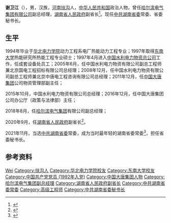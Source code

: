 '''谢卫江'''（{{bd|1973年|1月||catIdx=Xie谢}}），男，汉族，[[河南|河南]][[扶沟|扶沟]]人，[[中华人民共和国|中华人民共和国]]政治人物，曾任[[哈尔滨电气集团有限公司|哈尔滨电气集团有限公司]]副总经理，[[湖南省人民政府|湖南省人民政府]]副省长<ref>{{Cite web|title=谢卫江任省人民政府副省长|url=https://www.thepaper.cn/newsDetail_forward_9337771|accessdate=2020-09-26|work=澎湃新闻}}</ref>。现任[[中共湖南省委|中共湖南省委]]常委、省委秘书长。

== 生平 ==
1994年毕业于[[华北电力学院|华北电力学院]]动力工程系电厂热能动力工程专业；1997年取得[[东南大学|东南大学]]热能研究所热能工程专业硕士；1997年4月进入[[中国水利电力物资总公司|中国水利电力物资总公司]]工作，任成套设备处员工；2005年6月，任中国水利电力物资有限公司副总工程师兼北京国电工程招标有限公司总经理；2008年12月，任中国水利电力物资有限公司副总工程师兼北京中唐电工程咨询有限公司总经理；2011年12月，任[[中国大唐集团|中国大唐集团]]公司物资管理部副主任；

2015年10月，中国水利电力物资有限公司总经理；2016年12月，任中国大唐集团公司办公厅（政策与法律部）主任；

2018年8月，任[[哈尔滨电气集团|哈尔滨电气集团]]有限公司副总经理；

2020年9月，任[[湖南省人民政府|湖南省人民政府]]副省长<ref>{{Cite web|title=哈电集团副总经理谢卫江出任湖南省副省长(简历)|url=http://district.ce.cn/newarea/sddy/202009/25/t20200925_35815058.shtml|accessdate=2020-10-11|work=中国经济网|archive-date=2020-10-21|archive-url=https://web.archive.org/web/20201021050445/http://district.ce.cn/newarea/sddy/202009/25/t20200925_35815058.shtml|dead-url=no}}</ref>。

2021年11月，当选[[中共湖南省委|中共湖南省委]]常委，成为当时最年轻的湖南省委常委<ref>{{Cite web|url=https://china.caixin.com/2021-11-28/101810940.html|title=湖南省委换届 “70后”湘潭女书记张迎春等晋升常委|publisher=财新网|accessdate=2021-11-28}}</ref>，担任省委秘书长。

== 参考资料 ==
{{reflist}}

{{中国人物小作品}}
{{湖南省领导人}}

{{Authority control}}
{{DEFAULTSORT:Xie谢}}
[[Category:谢姓|Wei]]
[[Category:扶沟人|Category:扶沟人]]
[[Category:华北电力学院校友|Category:华北电力学院校友]]
[[Category:东南大学校友|Category:东南大学校友]]
[[Category:中国共产党党员_(1992年入党)|Category:中国共产党党员 (1992年入党)]]
[[Category:中国大唐集团人物|Category:中国大唐集团人物]]
[[Category:哈尔滨电气集团副总经理|Category:哈尔滨电气集团副总经理]]
[[Category:湖南省人民政府副省长|Category:湖南省人民政府副省长]]
[[Category:中共湖南省委常委|Category:中共湖南省委常委]]
[[Category:高级工程师|Category:高级工程师]]
[[Category:中共湖南省委秘书长|Category:中共湖南省委秘书长]]